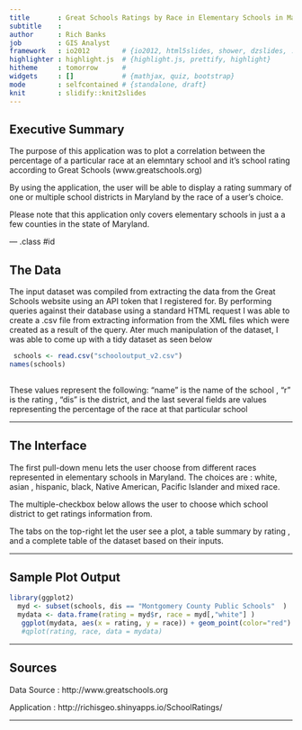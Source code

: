 ---
title       : Great Schools Ratings by Race in Elementary Schools in Maryland USA
subtitle    : 
author      : Rich Banks
job         : GIS Analyst
framework   : io2012        # {io2012, html5slides, shower, dzslides, ...}
highlighter : highlight.js  # {highlight.js, prettify, highlight}
hitheme     : tomorrow      # 
widgets     : []            # {mathjax, quiz, bootstrap}
mode        : selfcontained # {standalone, draft}
knit        : slidify::knit2slides
---

## Executive Summary 

The purpose of this application was to plot a correlation between the percentage of a particular race at an elemntary school and it's school rating according to Great Schools (www.greatschools.org)

By using the application, the user will be able to display a rating summary of one or multiple school districts in Maryland by the race of a user's choice. 

Please note that this application only covers elementary schools in just a a few counties in the state of Maryland.

--- .class #id 

## The Data
The input dataset was compiled from extracting the data from the Great Schools website using an API token that I registered for. By performing queries against their database using a standard HTML request I was able to create a .csv file from extracting information from the XML files which were created as a result of the query. 
Ater much manipulation of the dataset, I was able to come up with a tidy dataset as seen below
```{r}
 schools <- read.csv("schooloutput_v2.csv")
names(schools)
 

```

These values represent the following:  "name" is the name of the school , "r" is the rating , "dis" is the district, and the last several fields are values representing the percentage of the race at that particular school

---

## The Interface

The first pull-down menu lets the user choose from different races represented in elementary schools in Maryland. The choices are : white, asian , hispanic, black, Native American, Pacific Islander and mixed race. 

The multiple-checkbox below allows the user to choose which school district to get ratings information from.

The tabs on the top-right let the user see a plot, a table summary by rating , and a complete table of the dataset based on their inputs.

---

## Sample Plot Output

```{r ,fig.width=7, fig.height=4, echo=FALSE , cache = FALSE}

library(ggplot2) 
  myd <- subset(schools, dis == "Montgomery County Public Schools"  )
  mydata <- data.frame(rating = myd$r, race = myd[,"white"] )
   ggplot(mydata, aes(x = rating, y = race)) + geom_point(color="red") + labs(x="Great Schools Rating",y="Race Percentage") 
   #qplot(rating, race, data = mydata)

```

---

## Sources

Data Source : http://www.greatschools.org

Application  : http://richisgeo.shinyapps.io/SchoolRatings/



---


